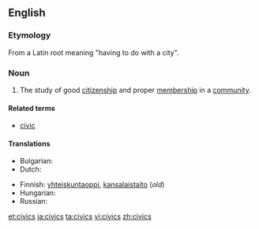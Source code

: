 ==English==

===Etymology===
From a Latin root meaning "having to do with a city".

===Noun===
{{head|en|noun}}

# The study of good [[citizenship]] and proper [[membership]] in a [[community]].

====Related terms====
* [[civic]]

====Translations====
{{trans-top|the study of good citizenship and proper membership in a community}}
* Bulgarian: {{t|bg|гражданско право|n}}
* Dutch: {{t|nl|maatschappijleer|f}}
{{trans-mid}}
* Finnish: [[yhteiskuntaoppi]], [[kansalaistaito]] (''old'')
* Hungarian: {{t|hu|állampolgári ismeretek}}
* Russian: {{t|ru|граждановедение|n|tr=graždanovédenije|sc=Cyrl}}
{{trans-bottom}}

[[et:civics]]
[[ja:civics]]
[[ta:civics]]
[[vi:civics]]
[[zh:civics]]